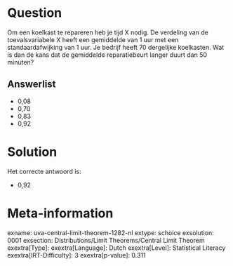Question
========

Om een koelkast te repareren heb je tijd X nodig. De verdeling van de
toevalsvariabele X heeft een gemiddelde van 1 uur met een
standaardafwijking van 1 uur. Je bedrijf heeft 70 dergelijke koelkasten.
Wat is dan de kans dat de gemiddelde reparatiebeurt langer duurt dan 50
minuten?

Answerlist
----------

* 0,08
* 0,70
* 0,83
* 0,92

Solution
========

Het correcte antwoord is: 

* 0,92

Meta-information
================
exname: uva-central-limit-theorem-1282-nl
extype: schoice
exsolution: 0001
exsection: Distributions/Limit Theorems/Central Limit Theorem
exextra[Type]: 
exextra[Language]: Dutch
exextra[Level]: Statistical Literacy
exextra[IRT-Difficulty]: 3
exextra[p-value]: 0.311
